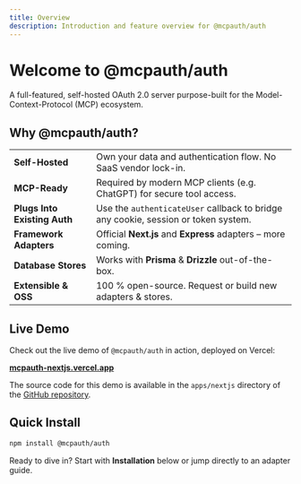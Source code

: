 ```yaml
---
title: Overview
description: Introduction and feature overview for @mcpauth/auth
---
```



# Welcome to **@mcpauth/auth**

A full-featured, self-hosted OAuth&nbsp;2.0 server purpose-built for the Model-Context-Protocol (MCP) ecosystem.

## Why @mcpauth/auth?

| | |
| --- | --- |
| **Self-Hosted** | Own your data and authentication flow. No SaaS vendor lock-in. |
| **MCP-Ready** | Required by modern MCP clients (e.g. ChatGPT) for secure tool access. |
| **Plugs Into Existing Auth** | Use the `authenticateUser` callback to bridge any cookie, session or token system. |
| **Framework Adapters** | Official **Next.js** and **Express** adapters – more coming. |
| **Database Stores** | Works with **Prisma** & **Drizzle** out-of-the-box. |
| **Extensible & OSS** | 100 % open-source. Request or build new adapters & stores. |

## Live Demo

Check out the live demo of `@mcpauth/auth` in action, deployed on Vercel:

[**mcpauth-nextjs.vercel.app**](https://mcpauth-nextjs.vercel.app/)

The source code for this demo is available in the `apps/nextjs` directory of the [GitHub repository](https://github.com/mcpauth/mcpauth).

## Quick Install

```bash
npm install @mcpauth/auth
```

Ready to dive in? Start with **Installation** below or jump directly to an adapter guide.

<Cards>
  <Card title="Installation" href="/docs/installation" />
  <Card title="Configuration" href="/docs/configuration" />
  <Card title="Next.js Adapter" href="/docs/adapters-nextjs" />
  <Card title="Express Adapter" href="/docs/adapters-express" />
  <Card title="Drizzle Store" href="/docs/database-drizzle" />
  <Card title="Prisma Store" href="/docs/database-prisma" />
  <Card title="GitHub Repo" href="https://github.com/mcpauth/mcpauth" />
</Cards>
